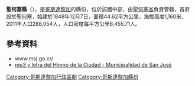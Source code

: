 {{Coord|9|56|16|N|84|6|55|W|display=title}}

'''聖何塞縣'''（{{lang-es|Cantón de San José}}），是[[哥斯達黎加|哥斯達黎加]]的縣份，位於該國中部，由[[聖何塞省_(哥斯達黎加)|聖何塞省]]負責管轄，首府設於[[聖何塞_(哥斯達黎加)|聖何塞]]，始建於1848年12月7日，面積44.62平方公里，海拔高度1,160米，2011年人口288,054人，人口密度每平方公里6,455.71人。

==參考資料==
* www.msj.go.cr/
* [https://web.archive.org/web/20120311131129/http://www.msj.go.cr/gob_ciudad/himno.html mp3 y letra del Himno de la Ciudad - Municipalidad de San José]

{{哥斯達黎加省份}}
[[Category:哥斯達黎加行政區劃|Category:哥斯達黎加行政區劃]]
[[Category:哥斯達黎加縣份|Category:哥斯達黎加縣份]]